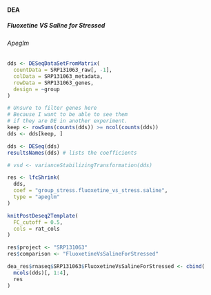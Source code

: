 #### DEA {#resultsRnaseqSRP131063DEA}

##### Fluoxetine VS Saline for Stressed {#resultsRnaseqSRP131063FluoxetineVsSalineForStressed}

###### Apeglm {#resultsRnaseqSRP131063FluoxetineVsSalineForStressedApeglm}

```r
dds <- DESeqDataSetFromMatrix(
  countData = SRP131063_raw[, -1],
  colData = SRP131063_metadata,
  rowData = SRP131063_genes,
  design = ~group
)

# Unsure to filter genes here
# Because I want to be able to see them
# if they are DE in another experiment.
keep <- rowSums(counts(dds)) >= ncol(counts(dds))
dds <- dds[keep, ]

dds <- DESeq(dds)
resultsNames(dds) # lists the coefficients

# vsd <- varianceStabilizingTransformation(dds)

res <- lfcShrink(
  dds,
  coef = "group_stress.fluoxetine_vs_stress.saline",
  type = "apeglm"
)
```

```r
knitPostDeseq2Template(
  FC_cutoff = 0.5,
  cols = rat_cols
)

res$project <- "SRP131063"
res$comparison <- "FluoxetineVsSalineForStressed"

dea_res$rnaseq$SRP131063$FluoxetineVsSalineForStressed <- cbind(
  mcols(dds)[, 1:4],
  res
)
```

